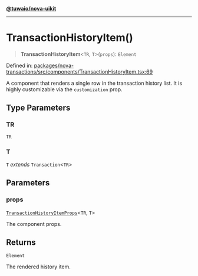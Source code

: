 [**@tuwaio/nova-uikit**](../../../README.md)

***

# TransactionHistoryItem()

> **TransactionHistoryItem**\<`TR`, `T`\>(`props`): `Element`

Defined in: [packages/nova-transactions/src/components/TransactionHistoryItem.tsx:69](https://github.com/TuwaIO/nova-uikit/blob/a9a594a8665072c3f24170aaf92315d433f995a0/packages/nova-transactions/src/components/TransactionHistoryItem.tsx#L69)

A component that renders a single row in the transaction history list.
It is highly customizable via the `customization` prop.

## Type Parameters

### TR

`TR`

### T

`T` *extends* `Transaction`\<`TR`\>

## Parameters

### props

[`TransactionHistoryItemProps`](../type-aliases/TransactionHistoryItemProps.md)\<`TR`, `T`\>

The component props.

## Returns

`Element`

The rendered history item.
